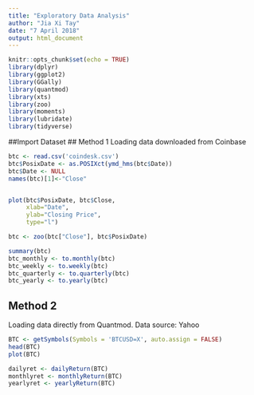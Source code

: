 ```yaml
---
title: "Exploratory Data Analysis"
author: "Jia Xi Tay"
date: "7 April 2018"
output: html_document
---
```


```r
knitr::opts_chunk$set(echo = TRUE)
library(dplyr)
library(ggplot2)
library(GGally)
library(quantmod)
library(xts)
library(zoo)
library(moments)
library(lubridate)
library(tidyverse)
```

##Import Dataset
## Method 1
Loading data downloaded from Coinbase

```r
btc <- read.csv('coindesk.csv')
btc$PosixDate <- as.POSIXct(ymd_hms(btc$Date))
btc$Date <- NULL
names(btc)[1]<-"Close"


plot(btc$PosixDate, btc$Close,
     xlab="Date",
     ylab="Closing Price",
     type="l")

btc <- zoo(btc["Close"], btc$PosixDate)

summary(btc)
btc_monthly <- to.monthly(btc)
btc_weekly <- to.weekly(btc)
btc_quarterly <- to.quarterly(btc)
btc_yearly <- to.yearly(btc)

```
## Method 2
Loading data directly from Quantmod.
Data source: Yahoo
```r
BTC <- getSymbols(Symbols = 'BTCUSD=X', auto.assign = FALSE)
head(BTC)
plot(BTC)

dailyret <- dailyReturn(BTC)
monthlyret <- monthlyReturn(BTC)
yearlyret <- yearlyReturn(BTC)
```